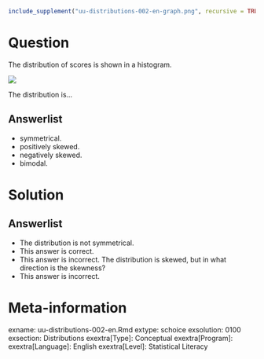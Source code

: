 ```{r, echo = FALSE, results = "hide"}
include_supplement("uu-distributions-002-en-graph.png", recursive = TRUE)
```

Question
========
  
The distribution of scores is shown in a histogram. 

![](uu-distributions-002-en-graph.png)

The distribution is...

Answerlist
----------
* symmetrical.
* positively skewed.
* negatively skewed.
* bimodal.

Solution
========
  

Answerlist
----------
* The distribution is not symmetrical. 
* This answer is correct.
* This answer is incorrect. The distribution is skewed, but in what direction is the skewness?
* This answer is incorrect.

Meta-information
================
exname: uu-distributions-002-en.Rmd
extype: schoice
exsolution: 0100
exsection: Distributions
exextra[Type]: Conceptual
exextra[Program]: 
exextra[Language]: English
exextra[Level]: Statistical Literacy